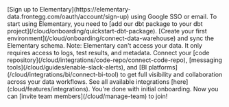 <Steps>
  <Step title="Create an account">
    [Sign up to Elementary](https://elementary-data.frontegg.com/oauth/account/sign-up) using Google SSO or email.
  </Step>
  <Step title="Install Elementary dbt package">
    To start using Elementary, you need to [add our dbt package to your dbt project](/cloud/onboarding/quickstart-dbt-package).
  </Step>
  <Step title="Connect your data warehouse">
    [Create your first environment](/cloud/onboarding/connect-data-warehouse) and sync the Elementary schema.  
    Note: Elementary can't access your data. It only requires access to logs, test results, and metadata.
  </Step>
  <Step title="Connect your stack">
Connect your [code repository](/cloud/integrations/code-repo/connect-code-repo), [messaging tools](/cloud/guides/enable-slack-alerts), and [BI platforms](/cloud/integrations/bi/connect-bi-tool) to get full visibility and collaboration across your data workflows.
See all available integrations [here](cloud/features/integrations).
  </Step>
  <Step title="Invite your team!" icon="party-horn">
    You're done with initial onboarding. Now you can [invite team members](/cloud/manage-team) to join!
  </Step>
</Steps>


